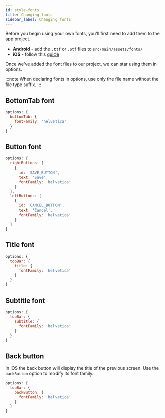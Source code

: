 ```yaml
---
id: style-fonts
title: Changing fonts
sidebar_label: Changing fonts
---
```


Before you begin using your own fonts, you'll first need to add them to the app project.

* **Android** - add the `.ttf` or `.otf` files to `src/main/assets/fonts/`
* **iOS** - follow this [guide](https://medium.com/react-native-training/react-native-custom-fonts-ccc9aacf9e5e)

Once we've added the font files to our project, we can star using them in options.

:::note
When declaring fonts in options, use only the file name without the file type suffix.
:::

## BottomTab font

```js
options: {
  bottomTab: {
    fontFamily: 'helvetica'
  }
}
```

## Button font

```js
options: {
  rightButtons: [
    {
      id: 'SAVE_BUTTON',
      text: 'Save',
      fontFamily: 'helvetica'
    }
  ],
  leftButtons: [
    {
      id: 'CANCEL_BUTTON',
      text: 'Cancel',
      fontFamily: 'helvetica'
    }
  ]
}
```

## Title font

```js
options: {
  topBar: {
    title: {
      fontFamily: 'helvetica'
    }
  }
}
```

## Subtitle font

```js
options: {
  topBar: {
    subtitle: {
      fontFamily: 'helvetica'
    }
  }
}
```

## Back button

In iOS the back button will display the title of the previous screen. Use the `backButton` option to modify its font family.

```js
options: {
  topBar: {
    backButton: {
      fontFamily: 'helvetica'
    }
  }
}
```
